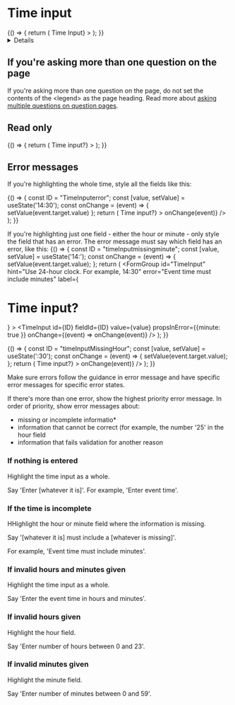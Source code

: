 <!-- Global imports -->


<!-- Local imports -->


<Meta id="D-TimeInput" title="Time input" component={TimeInput} />

# Time input

<Canvas withToolbar>
  <Story name="TimeInput">
    {() => {
      return (
        <FormGroup
          id="timeInput"
          hint="Use 24-hour clock. For example, 14:30"
          label={<h1 className="govuk-heading-l">Time Input</h1>}
        >
          <TimeInput id="timeInput" fieldId="timeInput" />
        </FormGroup>
      );
    }}
  </Story>
</Canvas>

<Details summary="Properties" className="no-indent">
  <ArgsTable of={TimeInput} />
</Details>

## If you're asking more than one question on the page

If you're asking more than one question on the page, do not set the contents of the <legend\> as the page heading. Read more about [asking multiple questions on question pages].

<Canvas>
  <Story name="Standard">
    <FormGroup
      id="standard"
      label="Time input"
      hint="Use 24-hour clock. For example, 14:30"
    >
      <TimeInput id="standard" fieldId="standard" />
    </FormGroup>
  </Story>
</Canvas>

## Read only

<Canvas>
  <Story name="timeInputReadOnly">
    {() => {
      return (
        <FormGroup
          id="timeInput"
          label={<h1 className="govuk-heading-l">Time input?</h1>}
        >
          <TimeInput
            id="timeInputreadonly"
            fieldId="timeInputreadonly"
            value={'14:30'}
            readonly
          />
        </FormGroup>
      );
    }}
  </Story>
</Canvas>

## Error messages

If you're highlighting the whole time, style all the fields like this:

<Canvas>
  <Story name="TimeInputError">
    {() => {
      const ID = "TimeInputerror";
      const [value, setValue] = useState('14:30');
      const onChange = (event) => {
     setValue(event.target.value)
      };
      return (
        <FormGroup
          id="timeInput"
          hint="Use 24-hour clock. For example, 14:30"
          error="Enter a valid time"
          label={<h1 className="govuk-heading-l">Time input?</h1>}
        >
          <TimeInput
            id={ID}
            fieldId={ID}
            value={value}
            propsInError={{ hour: true, minute: true }}
            onChange={(event) => onChange(event)}
          />
        </FormGroup>
      );
    }}
  </Story>
</Canvas>

If you're highlighting just one field - either the hour or minute - only style the field that has an error. The error message must say which field has an error, like this:
<Canvas>
  <Story name="timeInputMissingMinute">
    {() => {
      const ID = "timeInputmissingminute";
      const [value, setValue] = useState('14:');
      const onChange = (event) => {
       setValue(event.target.value);
      };
      return (
        <FormGroup
          id="TimeInput"
          hint="Use 24-hour clock. For example, 14:30"
          error="Event time must include minutes"
          label={<h1 className="govuk-heading-l">Time input?</h1>}
        >
          <TimeInput
            id={ID}
            fieldId={ID}
            value={value}
            propsInError={{minute: true }}
            onChange={(event) => onChange(event)}
          />
        </FormGroup>
      );
    }}
  </Story>
</Canvas>

<Canvas>
  <Story name="timeInputMissingHour">
    {() => {
      const ID = "timeInputMissingHour";
      const [value, setValue] = useState(':30');
      const onChange = (event) => {
       setValue(event.target.value);
      };
      return (
        <FormGroup
          id="TimeInput"
          hint="Use 24-hour clock. For example, 14:30"
          error="Event time must include hours"
          label={<h1 className="govuk-heading-l">Time input?</h1>}
        >
          <TimeInput
            id={ID}
            fieldId={ID}
            value={value}
            propsInError={{ hour: true }}
            onChange={(event) => onChange(event)}
          />
        </FormGroup>
      );
    }}
  </Story>
</Canvas>



Make sure errors follow the guidance in error message and have specific error messages for specific error states.

If there's more than one error, show the highest priority error message. In order of priority, show error messages about:

- missing or incomplete informatio*
- information that cannot be correct (for example, the number '25' in the hour field
- information that fails validation for another reason

### If nothing is entered

Highlight the time input as a whole.

Say 'Enter [whatever it is]'. For example, 'Enter event time'.

### If the time is incomplete

HHighlight the hour or minute field where the information is missing.

Say '[whatever it is] must include a [whatever is missing]'.

For example, 'Event time must include minutes'.

### If invalid hours and minutes given

Highlight the time input as a whole.

Say 'Enter the event time in hours and minutes'.

### If invalid hours given

Highlight the hour field.

Say 'Enter number of hours between 0 and 23'.

### If invalid minutes given

Highlight the minute field.

Say 'Enter number of minutes between 0 and 59'.


[ask users for times]: https://design-system.service.gov.uk/patterns/times/
[why and how to set legends as headings]: https://design-system.service.gov.uk/get-started/labels-legends-headings/
[asking multiple questions on question pages]: https://design-system.service.gov.uk/patterns/question-pages/#asking-multiple-questions-on-a-page
[error message]: https://design-system.service.gov.uk/components/error-message/

